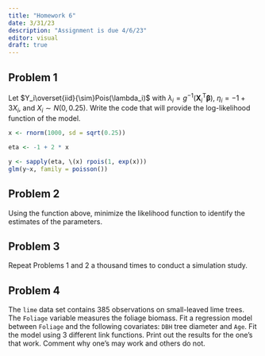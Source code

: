 ```yaml
---
title: "Homework 6"
date: 3/31/23
description: "Assignment is due 4/6/23"
editor: visual
draft: true
---
```


## Problem 1

Let $Y_i\overset{iid}{\sim}Pois(\lambda_i)$ with $\lambda_i=g^{-1}(\boldsymbol X_i^\mathrm T\boldsymbol \beta)$, $\eta_i = -1 + 3 X_i$, and $X_i\sim N(0, 0.25)$. Write the code that will provide the log-likelihood function of the model.

```r
x <- rnorm(1000, sd = sqrt(0.25)) 

eta <- -1 + 2 * x

y <- sapply(eta, \(x) rpois(1, exp(x)))
glm(y~x, family = poisson())
```

## Problem 2

Using the function above, minimize the likelihood function to identify the estimates of the parameters.

## Problem 3

Repeat Problems 1 and 2 a thousand times to conduct a simulation study.

## Problem 4

The `lime` data set contains 385 observations on small-leaved lime trees. The `Foliage` variable measures the foliage biomass. Fit a regression model between `Foliage` and the following covariates: `DBH` tree diameter and `Age`. Fit the model using 3 different link functions. Print out the results for the one's that work. Comment why one's may work and others do not.
